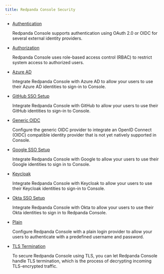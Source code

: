 ```yaml
---
title: Redpanda Console Security
---
```


<head>
    <meta name="title" content="Redpanda Console Security | Redpanda Docs"/>
    <meta name="description" content="Redpanda Console Security."/>
    <link rel="canonical" href="https://docs.redpanda.com/docs/manage/security/console/" />
</head>

- [Authentication](../authentication)

  Redpanda Console supports authentication using OAuth 2.0 or OIDC for several external identity providers.

- [Authorization](../authorization)

  Redpanda Console uses role-based access control (RBAC) to restrict system access to authorized users.

- [Azure AD](../console/azure-ad)

  Integrate Redpanda Console with Azure AD to allow your users to use their Azure AD identities to sign-in to Console.

- [GitHub SSO Setup](../console/github)

  Integrate Redpanda Console with GitHub to allow your users to use their GitHub identities to sign-in to Console.

- [Generic OIDC](../console/generic-oidc)

  Configure the generic OIDC provider to integrate an OpenID Connect (OIDC) compatible identity provider that is not yet natively supported in Console.  

- [Google SSO Setup](../console/google)

  Integrate Redpanda Console with Google to allow your users to use their Google identities to sign in to Console.

- [Keycloak](../console/keycloak)

  Integrate Redpanda Console with Keycloak to allow your users to use their Keycloak identities to sign-in to Console.

- [Okta SSO Setup](../console/okta)

  Integrate Redpanda Console with Okta to allow your users to use their Okta identities to sign in to Redpanda Console.

- [Plain](../console/plain)

  Configure Redpanda Console with a plain login provider to allow your users to authenticate with a predefined username and password.

- [TLS Termination](../console/tls-termination)

  To secure Redpanda Console using TLS, you can let Redpanda Console handle TLS termination, which is the process of decrypting incoming TLS-encrypted traffic. 